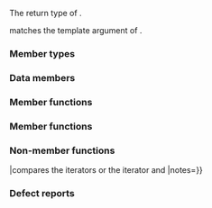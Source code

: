 {{cpp/ranges/title|{{small|lazy_split_view&lt;V, Pattern&gt;::}}''inner_iterator''}}
{{cpp/ranges/lazy_split_view/navbar}}
{{ddcla|num=1|since=c++20|expos=yes|
template&lt; bool Const &gt;
struct /*inner_iterator*/;
}}

The return type of {{rlpt|value_type|lazy_split_view::}}{{rlpi|outer_iterator}}{{c/core|::value_type::begin()}}.

{{tt|Const}} matches the template argument of {{rlpi|outer_iterator}}.

===Member types===
{{dsc begin}}
{{dsc hitem|Member|Definition}}
{{dsc expos mem type|Base|{{cpp/ranges/maybe-const|V}}}}
{{dsc|{{tt|iterator_concept}}|
* {{rlpi|outer_iterator}}{{c/core|&lt;Const&gt;::iterator_concept}}, that is {{lc|std::forward_iterator_tag}}, if {{tti|Base}} models {{lconcept|forward_range}}.
* {{lc|std::input_iterator_tag}}, otherwise.}}
{{dsc|{{tt|iterator_category}}&lt;br&gt;{{mark cond present}}|
Present only if {{tti|Base}} models {{lconcept|forward_range}}.
* {{lc|std::forward_iterator_tag}} if {{c/core|std::iterator_traits&lt;ranges::iterator_t&lt;Base&gt;&gt;::iterator_category}} models {{c/core|std::derived_from&lt;std::forward_iterator_tag&gt;}}.
* {{c/core|std::iterator_traits&lt;ranges::iterator_t&lt;Base&gt;&gt;::iterator_category}} otherwise.}}
{{dsc|{{tt|value_type}}|{{c/core|ranges::range_value_t&lt;Base&gt;}}}}
{{dsc|{{tt|difference_type}}|{{c/core|ranges::range_difference_t&lt;Base&gt;}}}}
{{dsc end}}

===Data members===
{{dsc begin}}
{{dsc hitem|Member|Description}}
{{dsc expos mem obj|i_|id=i|private=yes|spec={{rlpi|outer_iterator}}{{c/core|&lt;Const&gt;}}|an iterator into the underlying {{lconcept|view}} of the parent object {{rlpt|lazy_split_view}}}}
{{dsc expos mem obj|incremented_|id=incremented|private=yes|spec=bool|a flag that indicates whether the {{c/core|operator++}} was invoked on this object at least once}}
{{dsc end}}

===Member functions===
{{dsc begin}}
{{dsc mem ctor|nolink=true|constructs an iterator|notes={{mark c++20}}}}
{{dsc mem fun|nolink=true|base|returns the underlying iterator|notes={{mark c++20}}}}
{{dsc mem fun|nolink=true|operator*|returns the current element|notes={{mark c++20}}}}
{{dsc mem fun|nolink=true|operator++&lt;br&gt;operator++{{dsc small|(int)}}|advances the iterator|notes={{mark c++20}}}}
{{dsc end}}

===Member functions===
{{member|{{small|std::ranges::lazy_split_view::''inner_iterator''::}}''inner_iterator''|2=
{{dcl begin}}
{{dcl|num=1|since=c++20|1=
/*inner_iterator*/() = default;
}}
{{dcl|num=2|since=c++20|
constexpr explicit /*inner_iterator*/( /*outer_iterator*/&lt;Const&gt; i );
}}
{{dcl end}}

@1@ Value initializes data member {{lsi|#i_}} via its default member initializer (= {{c|/*outer_iterator*/&lt;Const&gt;()}}).
@2@ Initializes {{lsi|#i_}} with {{c|std::move(i)}}.

The data member {{lsi|#incremented_}} is initialized with its default member initializer to {{c/core|false}}.
}}

{{member|{{small|std::ranges::lazy_split_view::''inner_iterator''::}}''base''|2=
{{dcl begin}}
{{dcl|num=1|since=c++20|1=
constexpr const ranges::iterator_t&lt;Base&gt;&amp; base() const &amp; noexcept;
}}
{{dcl|num=2|since=c++20|
constexpr ranges::iterator_t&lt;Base&gt; base() &amp;&amp;
    requires ranges::forward_range&lt;V&gt;;
}}
{{dcl end}}

Returns a copy of the underlying iterator.

@1@ Copy constructs the result from the underlying iterator. Equivalent to {{c|return i_./*cur*/();}}.
@2@ Move constructs the result from the underlying iterator. Equivalent to {{c|return std::move(i_./*cur*/());}}.
}}

{{member|{{small|std::ranges::lazy_split_view::''inner_iterator''::}}operator*|2=
{{ddcl|since=c++20|
constexpr decltype(auto) operator*() const;
}}

Returns the element the underlying iterator points to.

Equivalent to {{c|return *i_./*cur*/();}}.
}}

{{member|{{small|std::ranges::lazy_split_view::''inner_iterator''::}}operator++|2=
{{dcl begin}}
{{dcl|num=1|since=c++20|1=
constexpr /*inner_iterator*/&amp; operator++();
}}
{{dcl|num=2|since=c++20|1=
constexpr decltype(auto) operator++(int);
}}
{{dcl end}}

@1@ The function body is equivalent to&lt;br&gt;{{c|1=
incremented_ = true;
if constexpr (!ranges::forward_range&lt;Base&gt;)
{
    if constexpr (Pattern::size() == 0)
        return *this;
}
++i_./*cur*/();
return *this;
}}

@2@ Equivalent to&lt;br&gt;{{c|1=
if constexpr (ranges::forward_range&lt;Base&gt;)
{
    auto tmp = *this;
    ++*this;
    return tmp;
}
else
    ++*this; // no return statement
}}
}}

===Non-member functions===
{{dsc begin}}
{{dsc fun|nolink=true|operator{{==}}|compares the iterators or the iterator and {{lc|std::default_sentinel}}|notes={{mark c++20}}}}
{{dsc fun|nolink=true|iter_move|casts the result of dereferencing the underlying iterator to its associated rvalue reference type|notes={{mark c++20}}}}
{{dsc fun|nolink=true|iter_swap|swaps the objects pointed to by two underlying iterators|notes={{mark c++20}}}}
{{dsc end}}

{{member|1= operator=={{petty|(std::ranges::split_view::''inner_iterator'')}}|2=
{{dcl begin}}
{{dcl|num=1|since=c++20|1=
friend constexpr bool operator==( const /*inner_iterator*/&amp; x,
                                  const /*inner_iterator*/&amp; y )
      requires forward_range&lt;Base&gt;;
}}
{{dcl|num=2|since=c++20|1=
friend constexpr bool operator==( const /*inner_iterator*/&amp; x,
                                  std::default_sentinel_t );
}}
{{dcl end}}

@1@ Equivalent to {{c|1=return x.i_./*cur*/() == y.i_./*cur*/();}}.
@2@ The function body is equivalent to
{{source|1=
auto [pcur, pend] = ranges::subrange{x.i_.parent_-&gt;pattern_};
auto end = ranges::end(x.i_.parent_-&gt;base_);
if constexpr (/*tiny_range*/&lt;Pattern&gt;)
{
    const auto&amp; cur = x.i_./*cur*/();
    if (cur == end)
        return true;
    if (pcur == pend)
        return x.incremented_;
    return *cur == *pcur;
}
else
{
    auto cur = x.i_./*cur*/();
    if (cur == end)
        return true;
    if (pcur == pend)
        return x.incremented_;
    do
    {
        if (*cur != *pcur)
            return false;
        if (++pcur == pend)
            return true;
    }
    while (++cur != end);
    return false;
}
}}

{{cpp/note synthesized eq}}

{{cpp/hidden friend|plural=yes|{{tt|std::ranges::split_view::''inner_iterator''}}}}
}}

{{member|1= iter_move{{small|(std::ranges::split_view::''inner_iterator'')}}|2=
{{ddcl|since=c++20|
friend constexpr decltype(auto) iter_move( const /*inner_iterator*/&amp; i )
    noexcept(noexcept(ranges::iter_move(i.i_./*cur*/())));
}}
Equivalent to {{c|1=return ranges::iter_move(i.i_./*cur*/());}}.

{{cpp/hidden friend|plural=no|{{tt|std::ranges::split_view::''inner_iterator''}}}}
}}

{{member|1= iter_swap{{small|(std::ranges::split_view::''inner_iterator'')}}|2=
{{ddcl|since=c++20|
friend constexpr void iter_swap( const /*inner_iterator*/&amp; x,
                                 const /*inner_iterator*/&amp; y )
    noexcept(noexcept(ranges::iter_swap(x.i_.current, y.i_.current)))
    requires std::indirectly_swappable&lt;ranges::iterator_t&lt;Base&gt;&gt;;
}}
Equivalent to {{c|ranges::iter_swap(x.i_./*cur*/(), y.i_./*cur*/())}}.

{{cpp/hidden friend|plural=no|{{tt|std::ranges::split_view::''inner_iterator''}}}}
}}

===Defect reports===
{{dr list begin}}
{{dr list item|wg=lwg|dr=3591|std=C++20|before=the {{c|&amp;&amp;}} overload of {{tt|base}} might invalidate outer iterators|after=constraints added}}
{{dr list item|wg=lwg|dr=3593|std=C++20|before=the {{c|const&amp;}} overload of {{tt|base}} returns a reference but might not be noexcept|after=made noexcept}}
{{dr list end}}

{{langlinks|de|es|ja|ru|zh}}